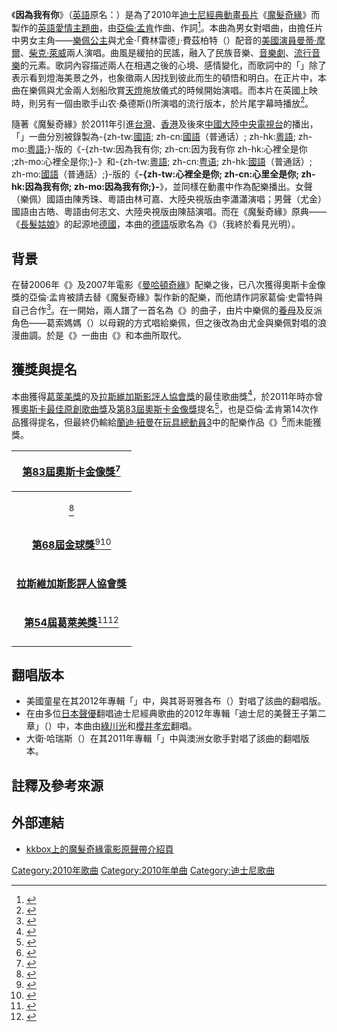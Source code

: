 {{noteTA
|T=zh-tw:因為我有你; zh-cn:因为我有你; zh-hk:心裡全是你 ;zh-mo:心裡全是你;
|1=zh-tw:因為我有你; zh-cn:因为我有你; zh-hk:心裡全是你 ;zh-mo:心裡全是你;
|2=zh-hans:扎卡里; zh-hk:薩克利; zh-tw:柴克;
|3=zh-hans:李维; zh-hk:·李維; zh-tw:萊威;
|4=zh-tw:費林雷德; zh-hk:費華特; zh-hans:费林雷德;
|5=zh-tw:美麗新世界; zh-cn:萍水相逢; zh-hk:新的世界 ;zh-mo:新的世界;
|G1=Disney}}
{{Infobox song
| name           = 因為我有你
| original_name  = I See the Light
| artist         = [[曼蒂·摩爾|曼蒂·摩爾]]、[[柴克·萊威|柴克·萊威]]
| album          = [[魔髮奇緣#音樂|魔髮奇緣原聲帶]]
<!-- 未知參數 | track_no       = 7 -->
| released       = 2010年
| recorded       = 2010年
| genre          = [[電影配樂|電影配樂]]<br>[[音樂劇|音樂劇]]<br>[[民俗音樂|民謠]]<br>[[流行_(音樂類型)|流行]]
| length         = 3分44秒 <small>（電影版）</small><br/>3分35秒 <small>（流行版）</small>
| label          = [[華特迪士尼唱片|華特迪士尼唱片]]
| lyricist       = {{Link-en|葛倫·史雷特|Glenn Slater}}
| composer       = [[亞倫·孟肯|亞倫·孟肯]]
| language       = en
| chart_position = 
}}
《'''因為我有你'''》（[[英語|英語]]原名：'''{{lang|en|I See the Light}}'''）是為了2010年[[迪士尼经典动画长片|迪士尼經典動畫長片]]《[[魔髮奇緣|魔髮奇緣]]》而製作的[[英語|英語]][[主題曲|愛情主題曲]]，由[[亞倫·孟肯|亞倫·孟肯]]作曲、{{Link-en|葛倫·史雷特|Glenn Slater}}作詞<ref>{{cite web |url=http://zachary-levi.net/index.php/2011/01/25/oscar-nominated-tangleds-i-see-the-light/ |title=Oscar Nominated Tangled’s I See The Light }}{{Dead link}}</ref>。本曲為男女對唱曲，由擔任片中男女主角——[[樂佩公主|樂佩公主]]與尤金·「費林雷德」·費茲柏特（{{lang|en|Eugene "Flynn Rider" Fitzherbert}}）配音的[[美國|美國]][[演員|演員]][[曼蒂·摩爾|曼蒂·摩爾]]、[[柴克·萊威|柴克·萊威]]兩人演唱。曲風是緩拍的民謠，融入了民族音樂、[[音樂劇|音樂劇]]、[[流行_(音樂類型)|流行音樂]]的元素。歌詞內容描述兩人在相遇之後的心境、感情變化，而歌詞中的「{{lang|en|see the light}}」除了表示看到燈海美景之外，也象徵兩人因找到彼此而生的頓悟和明白。在正片中，本曲在樂佩與尤金兩人划船欣賞[[天燈|天燈]]施放儀式的時候開始演唱。而本片在英國上映時，則另有一個由歌手山农·桑德斯({{le|Shannon Saunders}})所演唱的流行版本，於片尾字幕時播放<ref>{{cite web |url=http://www.youtube.com/watch?v=pCadsU20gkI |title='Shannon Saunders - I See The Light from Disney's movie Tangled |accessdate=2015-01-22 |archive-date=2016-06-02 |archive-url=https://web.archive.org/web/20160602114143/https://www.youtube.com/watch?v=pCadsU20gkI |dead-url=no }}</ref>。

隨著《魔髮奇緣》於2011年引進[[台灣|台灣]]、[[香港|香港]]及後來[[中國大陸|中國大陸]][[中国中央电视台|中央電視台]]的播出，「{{lang|en|I See the Light}}」一曲分別被錄製為-{zh-tw:[[現代標準漢語|國語]]; zh-cn:[[現代標準漢語|國語]]（普通话）; zh-hk:[[粵語|粵語]]; zh-mo:[[粵語|粵語]];}-版的《-{zh-tw:因為我有你; zh-cn:因为我有你 zh-hk:心裡全是你 ;zh-mo:心裡全是你;}-》和-{zh-tw:[[粵語|粵語]]; zh-cn:[[粤语|粤语]]; zh-hk:[[現代標準漢語|國語]]（普通話）; zh-mo:[[現代標準漢語|國語]]（普通話）;}-版的《'''-{zh-tw:心裡全是你; zh-cn:心里全是你; zh-hk:因為我有你; zh-mo:因為我有你;}-'''》，並同樣在動畫中作為配樂播出。女聲（樂佩）國語由陳秀珠、粵語由林可嘉、大陸央視版由李瀟瀟演唱；男聲（尤金）國語由古皓、粵語由何志文、大陸央視版由陳喆演唱。而在《魔髮奇緣》原典——《[[長髮姑娘|長髮姑娘]]》的起源地[[德國|德國]]，本曲的[[德語|德語]]版歌名為《{{lang|de|'''Endlich sehe ich das Licht'''}}》（我終於看見光明）。

== 背景 ==
在替2006年《{{Link-en|長毛狗 (2006年電影)|The Shaggy Dog (2006 film)|長毛狗}}》及2007年電影《[[曼哈頓奇緣|曼哈頓奇緣]]》配樂之後，已八次獲得奧斯卡金像獎的亞倫·孟肯被請去替《魔髮奇緣》製作新的配樂，而他請作詞家葛倫·史雷特與自己合作<ref>{{cite web|title=Alan Menken Interview Tangled|url=http://collider.com/alan-menken-interview-tangled/51402/|accessdate=13 August 2012|archive-date=2013-10-04|archive-url=https://web.archive.org/web/20131004213640/http://collider.com/alan-menken-interview-tangled/51402/|dead-url=no}}</ref>。在一開始，兩人譜了一首名為《{{lang|en|You Are My Forever}}》的曲子，由片中樂佩的[[養母|養母]]及反派角色——葛索媽媽（{{lang|en|Mother Gothel}}）以母親的方式唱給樂佩，但之後改為由尤金與樂佩對唱的浪漫曲調。於是《{{lang|en|You Are My Forever}}》一曲由《{{lang|en|Mother Knows Best}}》和本曲所取代。

==獲獎與提名==
本曲獲得[[葛萊美獎|葛萊美獎]]的{{Link-en|葛萊美最佳影視媒體作品歌曲獎|Grammy Award for Best Song Written for Visual Media|最佳影視媒體作品歌曲獎}}及[[拉斯维加斯影评人协会|拉斯維加斯影評人協會獎]]的最佳歌曲獎<ref>{{cite web |url=http://www.lvfcs.org/lvfcs/2010.html |title='I See the Light' - Best Song |deadurl=yes |archiveurl=https://web.archive.org/web/20121216041612/http://www.lvfcs.org/lvfcs/2010.html |archivedate=2012-12-16 |accessdate=2013-09-09 }}</ref>，於2011年時亦曾獲[[奧斯卡最佳原創歌曲獎|奧斯卡最佳原創歌曲獎]]及[[第83屆奧斯卡金像獎|第83屆奧斯卡金像獎]]提名<ref>{{cite web|title=Tangled (2010) - Awards|url=http://www.imdb.com/title/tt0398286/awards|accessdate=13 August 2012|archive-date=2013-09-29|archive-url=https://web.archive.org/web/20130929132903/http://www.imdb.com/title/tt0398286/awards|dead-url=no}}</ref>，也是亞倫·孟肯第14次作品獲得提名，但最終仍輸給[[蘭迪·紐曼|蘭迪·紐曼]]在[[玩具總動員3|玩具總動員3]]中的配樂作品《{{lang|en|{{Link-en|We Belong Together (蘭迪·紐曼作品)|We Belong Together (Randy Newman song)|We Belong Together}}}}》<ref>{{cite web|title=Randy Newman takes the Best Original Song|url=http://www.nj.com/oscar-awards/index.ssf/2011/02/randy_newman_takes_the_oscar_for_we_belong_together.html|accessdate=13 August 2012|archive-date=2013-12-15|archive-url=https://web.archive.org/web/20131215071650/http://www.nj.com/oscar-awards/index.ssf/2011/02/randy_newman_takes_the_oscar_for_we_belong_together.html|dead-url=no}}</ref>而未能獲獎。
{| class="wikitable"
|-
! colspan=5 align=center |'''[[第83屆奧斯卡金像獎|第83屆奧斯卡金像獎]]'''<ref>{{cite web |url=http://www.thestate.com/2011/01/25/1662596/academy-awards-nomination-list.html |title='I See the light nominated in 83 Academy Awards -  TheState.com |access-date=2013-09-09 |archive-url=https://web.archive.org/web/20110405165305/http://www.thestate.com/2011/01/25/1662596/academy-awards-nomination-list.html |archive-date=2011-04-05 |dead-url=yes }}</ref>
| 2010 || [[奧斯卡最佳原創歌曲獎|最佳原創歌曲獎]] || 魔髮奇緣原聲帶 || {{Nom}}
|-
! colspan=5 align=center |'''{{Link-en|2010年廣播影評人協會獎|Broadcast Film Critics Association Awards 2010}}'''<ref>{{cite web |url=http://insidemovies.ew.com/2010/12/13/critics-choice-nominations/ |title='I See the light' nominated in Broadcast Film Critics Association Awards 2010 -  InsideMovies.ew.com |accessdate=2013-09-09 |archive-date=2011-06-02 |archive-url=https://web.archive.org/web/20110602181423/http://insidemovies.ew.com/2010/12/13/critics-choice-nominations/ |dead-url=no }}</ref>
| 2010 || 最佳電影歌曲 || 魔髮奇緣原聲帶 || {{Nom}}
|-
! colspan=5 align=center |'''[[第68屆金球獎|第68屆金球獎]]'''<ref>{{cite web |url=http://www.digitalspy.com/movies/news/a293138/in-full-golden-globes-movie-nominees.html |title='I See the light' nominated in 68th Golden Globe Awards -  digitalspy.com |accessdate=2013-09-09 |archive-date=2013-06-22 |archive-url=https://web.archive.org/web/20130622072551/http://www.digitalspy.com/movies/news/a293138/in-full-golden-globes-movie-nominees.html |dead-url=no }}</ref><ref>{{cite web |url=http://www.goldenglobes.org/blog/2010/12/the-68th-annual-golden-globe-awards-nominations/ |title=List of THE 68TH ANNUAL GOLDEN GLOBE AWARDS NOMINATIONS |deadurl=yes |archiveurl=https://web.archive.org/web/20120505000000/http://www.goldenglobes.org/blog/2010/12/the-68th-annual-golden-globe-awards-nominations/ |archivedate=2012-05-05 |accessdate=2013-09-09 }}</ref>
| 2010 || 最佳歌曲 || 魔髮奇緣原聲帶 || {{Nom}}
|-
! colspan=5 align=center |'''[[拉斯维加斯影评人协会|拉斯維加斯影評人協會獎]]'''
| 2010 || 最佳歌曲 || 魔髮奇緣原聲帶 || {{Won}}
|-
! colspan=5 align=center |'''[[第54屆葛萊美獎|第54屆葛萊美獎]]'''<ref>{{cite web |url=http://www.eonline.com/news/complete_list_of_nominees_54th_annual/277725 |title=Complete List of Nominees for the 54th Annual Grammy Awards |accessdate=2013-09-09 |archive-date=2012-01-03 |archive-url=https://web.archive.org/web/20120103223831/http://www.eonline.com/news/complete_list_of_nominees_54th_annual/277725 |dead-url=no }}</ref><ref>{{cite web |url=http://www.latimes.com/entertainment/la-et-env-grammy-nominees-2011-list,0,4670613.htmlstory |title=Grammys: 54th Grammy Awards nominees |accessdate=2013-09-09 |archive-date=2013-10-07 |archive-url=https://web.archive.org/web/20131007022230/http://www.latimes.com/entertainment/la-et-env-grammy-nominees-2011-list%2C0%2C4670613.htmlstory |dead-url=no }}</ref>
| 2011 || {{Link-en|葛萊美最佳影視媒體作品歌曲獎|Grammy Award for Best Song Written for Visual Media|最佳影視媒體作品歌曲}} || 魔髮奇緣原聲帶 || {{Won}}
|-
|}

==翻唱版本==
*美國童星{{Link-en|賈姬·伊凡科|Jackie Evancho}}在其2012年專輯「{{Link-en|銀幕詠歎|Songs from the Silver Screen}}」中，與其哥哥雅各布（{{lang|en|Jacob Evancho}}）對唱了該曲的翻唱版。
* 在由多位[[日本|日本]][[聲優|聲優]]翻唱迪士尼經典歌曲的2012年專輯「迪士尼的美聲王子第二章」（{{lang|ja|ディズニー 声の王子様 第2章}}）中，本曲由[[綠川光|綠川光]]和[[櫻井孝宏|櫻井孝宏]]翻唱。
* 大衛·哈瑞斯（{{lang|en|David Harris}}）在其2011年專輯「{{lang|en|At This Stage}}」中與澳洲女歌手{{Link-en|露西·杜拉克|Lucy Durack|杜拉克}}對唱了該曲的翻唱版本。

==註釋及參考來源==
{{reflist}}

==外部連結==
* [http://www.kkbox.com/tw/tc/album/4WFF8IO07WWcEZs0Fc4E008l-index.html kkbox上的魔髮奇緣電影原聲帶介紹頁]{{Wayback|url=http://www.kkbox.com/tw/tc/album/4WFF8IO07WWcEZs0Fc4E008l-index.html |date=20180930154859 }}
{{魔髮奇緣}}
[[Category:2010年歌曲|Category:2010年歌曲]]
[[Category:2010年单曲|Category:2010年单曲]]
[[Category:迪士尼歌曲|Category:迪士尼歌曲]]